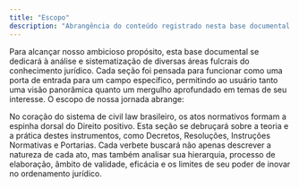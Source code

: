 ```yaml
---
title: "Escopo"
description: "Abrangência do conteúdo registrado nesta base documental."
---
```


Para alcançar nosso ambicioso propósito, esta base documental se dedicará à análise e sistematização de diversas áreas fulcrais do conhecimento jurídico. Cada seção foi pensada para funcionar como uma porta de entrada para um campo específico, permitindo ao usuário tanto uma visão panorâmica quanto um mergulho aprofundado em temas de seu interesse. O escopo de nossa jornada abrange:

<Card title="Atos Normativos" icon="align-left" href="/atos-normativos/" cta="Acessar">
  No coração do sistema de civil law brasileiro, os atos normativos formam a espinha dorsal do Direito positivo. Esta seção se debruçará sobre a teoria e a prática destes instrumentos, como Decretos, Resoluções, Instruções Normativas e Portarias. Cada verbete buscará não apenas descrever a natureza de cada ato, mas também analisar sua hierarquia, processo de elaboração, âmbito de validade, eficácia e os limites de seu poder de inovar no ordenamento jurídico.
</Card>